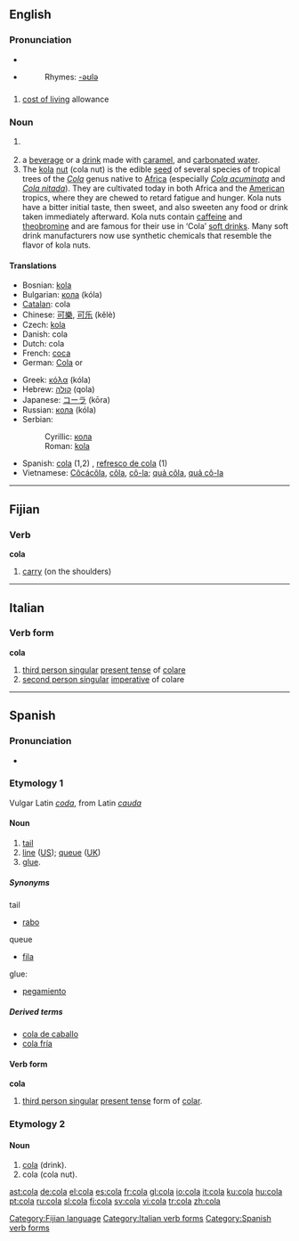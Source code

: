 ==English==

===Pronunciation===
*{{IPA|/ˈkolə/}}
*{{SAMPA|/'ko-la/}}
*:Rhymes: [[Rhymes:English:-əʊlə|-əʊlə]]

==={{acronym}}===
{{infl|en|acronym}}

# [[cost of living]] allowance

===Noun===
{{en-noun}}

# {{obsolete}} {{plural of|colon}}
# a [[beverage]] or a [[drink#Noun|drink]] made with [[caramel]], and [[carbonated water]].
# The [[kola]] [[nut]] (cola nut) is the edible [[seed]] of several species of tropical trees of the ''[[Cola]]'' genus native to [[Africa]] (especially ''[[Cola acuminata]]'' and ''[[Cola nitada]]''). They are cultivated today in both Africa and the [[America|American]] tropics, where they are chewed to retard fatigue and hunger. Kola nuts have a bitter initial taste, then sweet, and also sweeten any food or drink taken immediately afterward. Kola nuts contain [[caffeine]] and [[theobromine]] and are famous for their use in ‘Cola’ [[soft drink]]s. Many soft drink manufacturers now use synthetic chemicals that resemble the flavor of kola nuts.

====Translations====
{{top}}
*Bosnian: [[kola]] {{f}}
*Bulgarian: [[кола]] (kóla) {{f}}
*[[Catalan]]: cola {{f}}
*Chinese: [[可樂]], [[可乐]] (kělè)
*Czech: [[kola]] {{f}}
*Danish: cola
*Dutch: cola {{m}}
*French: [[coca]] {{m}}
*German: [[Cola]] {{f}} or {{n}}
{{mid}}
*Greek: [[κόλα]] (kóla)
*Hebrew: [[קולה]] (qola) {{f}}
*Japanese: [[コーラ]] (kōra)
*Russian: [[кола]] (kóla) {{f}}
*Serbian:
*:Cyrillic: [[кола]] {{f}}
*:Roman: [[kola]] {{f}}
*Spanish: [[cola#Spanish|cola]] (1,2) {{f}}, [[refresco de cola]] {{m}} (1)
*Vietnamese: [[Côcácôla]], [[côla#Vietnamese|côla]], [[cô-la]]; [[quả côla]], [[quả cô-la]]
{{bottom}}

----

==Fijian==

===Verb===
'''cola'''

# [[carry]] (on the shoulders)

[[Category:Fijian language]]

----

==Italian==

===Verb form===
'''cola'''

# [[third person singular]]  [[present tense]] of [[colare]]
# [[second person singular]] [[imperative]] of colare

[[Category:Italian verb forms]]

----

==Spanish==

===Pronunciation===
*{{IPA|/ˈkola/}}

===Etymology 1===
Vulgar Latin ''[[coda]]'', from Latin ''[[cauda]]''

====Noun====
{{es-noun-f}}

# [[tail]]
# [[line#Noun|line]] ([[w:American English|US]]); [[queue]] ([[w:British English|UK]])
# [[glue]].

=====Synonyms=====
;tail
*[[rabo]]
;queue
*[[fila]] {{f}}
;glue:
*[[pegamiento]]

=====Derived terms=====
*[[cola de caballo]] {{f}}
*[[cola fría]]

====Verb form====
'''cola'''

# [[third person singular]] [[present tense]] form of [[colar]].

===Etymology 2===

====Noun====
{{es-noun-f}}

# [[cola#English|cola]] (drink).
# cola (cola nut).

[[Category:Spanish verb forms]]

[[ast:cola]]
[[de:cola]]
[[el:cola]]
[[es:cola]]
[[fr:cola]]
[[gl:cola]]
[[io:cola]]
[[it:cola]]
[[ku:cola]]
[[hu:cola]]
[[pt:cola]]
[[ru:cola]]
[[sl:cola]]
[[fi:cola]]
[[sv:cola]]
[[vi:cola]]
[[tr:cola]]
[[zh:cola]]